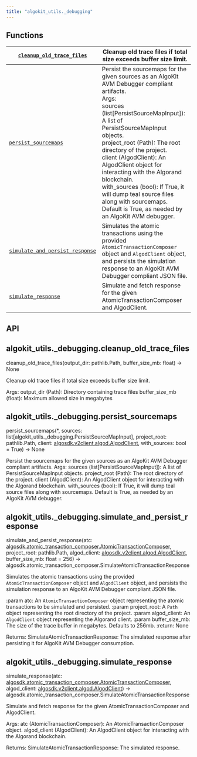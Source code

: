 ```yaml
---
title: "algokit_utils._debugging"
---
```


<a id="module-algokit_utils._debugging"></a>

<a id="algokit-utils-debugging"></a>

<a id="module-contents"></a>

<a id="functions"></a>

## Functions

| [`cleanup_old_trace_files`](#algokit_utils._debugging.cleanup_old_trace_files)             | Cleanup old trace files if total size exceeds buffer size limit.                                                                                                                                                                                                                                                                                                                                                                                                                                        |
|--------------------------------------------------------------------------------------------|---------------------------------------------------------------------------------------------------------------------------------------------------------------------------------------------------------------------------------------------------------------------------------------------------------------------------------------------------------------------------------------------------------------------------------------------------------------------------------------------------------|
| [`persist_sourcemaps`](#algokit_utils._debugging.persist_sourcemaps)                       | Persist the sourcemaps for the given sources as an AlgoKit AVM Debugger compliant artifacts.<br/>Args:<br/>sources (list[PersistSourceMapInput]): A list of PersistSourceMapInput objects.<br/>project_root (Path): The root directory of the project.<br/>client (AlgodClient): An AlgodClient object for interacting with the Algorand blockchain.<br/>with_sources (bool): If True, it will dump teal source files along with sourcemaps.<br/>Default is True, as needed by an AlgoKit AVM debugger. |
| [`simulate_and_persist_response`](#algokit_utils._debugging.simulate_and_persist_response) | Simulates the atomic transactions using the provided `AtomicTransactionComposer` object and `AlgodClient` object,<br/>and persists the simulation response to an AlgoKit AVM Debugger compliant JSON file.                                                                                                                                                                                                                                                                                              |
| [`simulate_response`](#algokit_utils._debugging.simulate_response)                         | Simulate and fetch response for the given AtomicTransactionComposer and AlgodClient.                                                                                                                                                                                                                                                                                                                                                                                                                    |

<a id="api"></a>

## API

<a id="algokit_utils._debugging.cleanup_old_trace_files"></a>

## algokit_utils._debugging.cleanup_old_trace_files

cleanup_old_trace_files(output_dir: pathlib.Path, buffer_size_mb: float) → None

Cleanup old trace files if total size exceeds buffer size limit.

Args:
output_dir (Path): Directory containing trace files
buffer_size_mb (float): Maximum allowed size in megabytes

<a id="algokit_utils._debugging.persist_sourcemaps"></a>

## algokit_utils._debugging.persist_sourcemaps

persist_sourcemaps(\*, sources: list[algokit_utils._debugging.PersistSourceMapInput], project_root: pathlib.Path, client: [algosdk.v2client.algod.AlgodClient](../algosdk/algosdk.v2client.algod.mdx#algosdk.v2client.algod.AlgodClient), with_sources: bool = True) → None

Persist the sourcemaps for the given sources as an AlgoKit AVM Debugger compliant artifacts.
Args:
sources (list[PersistSourceMapInput]): A list of PersistSourceMapInput objects.
project_root (Path): The root directory of the project.
client (AlgodClient): An AlgodClient object for interacting with the Algorand blockchain.
with_sources (bool): If True, it will dump teal source files along with sourcemaps.
Default is True, as needed by an AlgoKit AVM debugger.

<a id="algokit_utils._debugging.simulate_and_persist_response"></a>

## algokit_utils._debugging.simulate_and_persist_response

simulate_and_persist_response(atc: [algosdk.atomic_transaction_composer.AtomicTransactionComposer](../algosdk/algosdk.atomic_transaction_composer.mdx#algosdk.atomic_transaction_composer.AtomicTransactionComposer), project_root: pathlib.Path, algod_client: [algosdk.v2client.algod.AlgodClient](../algosdk/algosdk.v2client.algod.mdx#algosdk.v2client.algod.AlgodClient), buffer_size_mb: float = 256) → algosdk.atomic_transaction_composer.SimulateAtomicTransactionResponse

Simulates the atomic transactions using the provided `AtomicTransactionComposer` object and `AlgodClient` object,
and persists the simulation response to an AlgoKit AVM Debugger compliant JSON file.

:param atc: An `AtomicTransactionComposer` object representing the atomic transactions to be
simulated and persisted.
:param project_root: A `Path` object representing the root directory of the project.
:param algod_client: An `AlgodClient` object representing the Algorand client.
:param buffer_size_mb: The size of the trace buffer in megabytes. Defaults to 256mb.
:return: None

Returns:
SimulateAtomicTransactionResponse: The simulated response after persisting it
for AlgoKit AVM Debugger consumption.

<a id="algokit_utils._debugging.simulate_response"></a>

## algokit_utils._debugging.simulate_response

simulate_response(atc: [algosdk.atomic_transaction_composer.AtomicTransactionComposer](../algosdk/algosdk.atomic_transaction_composer.mdx#algosdk.atomic_transaction_composer.AtomicTransactionComposer), algod_client: [algosdk.v2client.algod.AlgodClient](../algosdk/algosdk.v2client.algod.mdx#algosdk.v2client.algod.AlgodClient)) → algosdk.atomic_transaction_composer.SimulateAtomicTransactionResponse

Simulate and fetch response for the given AtomicTransactionComposer and AlgodClient.

Args:
atc (AtomicTransactionComposer): An AtomicTransactionComposer object.
algod_client (AlgodClient): An AlgodClient object for interacting with the Algorand blockchain.

Returns:
SimulateAtomicTransactionResponse: The simulated response.
